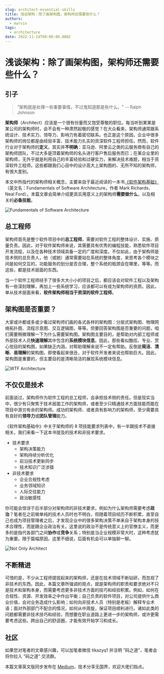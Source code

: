 ```yaml
---
slug: architect-essential-skills
title: 浅谈架构：除了画架构图，架构师还需要些什么？
authors:
  - marvin
tags:
  - architecture
date: 2022-11-14T00:00:00.000Z
---
```



# 浅谈架构：除了画架构图，架构师还需要些什么？

## 引子

> "架构就是处理一些重要事情，不过鬼知道那是些什么。" -- Ralph Johnson

**架构师**（Architect）应该是一个很有份量而又饱受尊敬的职位。每当听到某某是某公司的架构师时，会不会有一种肃然起敬的感觉？在大众看来，架构师通常跟系统设计、技术实力、领导力、影响力有着密切联系。也正是这个原因，企业中很多架构师的岗位都是由经验丰富、技术能力扎实的资深软件工程师担任。然而，软件行业对于架构师的**定义**，其实并**不明确**：亚马逊、阿里云之类的云服务商有自己的架构师团队，不过大多是顶着架构师的名头进行客户售后服务而已；在某企业里的架构师，无外乎就是利用自己的丰富经验和过硬实力，来解决技术难题，相当于资深软件工程师。这些都跟我们心目中的设计高大上架构图的、无所不知的架构师，有很大差别。

本文中所指代的架构师相关概念，主要来自于最近阅读的一本书[《软件架构基础》](https://www.oreilly.com/library/view/fundamentals-of-software/9781492043447/)（英文名：Fundamentals of Software Architecture，作者 Mark Richards、Neal Ford）。本篇文章会简单介绍更具实用意义上的架构师**需要做什么**，以及相关的**必备技能**。

<!--truncate-->

![Fundamentals of Software Architecture](https://tva1.sinaimg.cn/large/008vxvgGly1h84u33fz4bj306y094wey.jpg)

## 总工程师

架构师首先是整个软件项目中的**总工程师**，需要对软件工程的整体设计、实施、质量负责。因此，对于软件架构师来说，其需要具有优秀的编程技能，熟悉软件项目开发流程，以及在各种技术领域具备一定的广度和深度。不仅如此，由于架构师是技术侧的总负责人，他（或她）通常需要站在系统的整体角度，来思考各个模块之间是如何交互的，功能服务的划分是否合理，整个系统的瓶颈会在哪里，等等。而这些，都是技术层面的东西。

当一个软件工程师经手了很多大大小小的项目之后，都应该会对软件工程以及架构有一些深刻理解，再加上一些系统学习，应该都可以有成为架构师的资质。因此，单从技术层面来看，**软件架构师相当于资深的软件工程师**。

## 架构图是否重要？

大家或许都或多或少看过架构师们画的各式各样的架构图：分层式架构图、物理网络拓扑图、流程示意图、交互逻辑图，等等。但要回答架构图是否重要的问题，咱们需要稍微理解一下为什么需要架构图。架构图主要目的，是帮助对内部工程师或外部技术人员**快速理解**其中包含的**系统模块信息**。因此，那些看似酷炫、专业、赏心悦目的架构图，如果缺乏内涵，对帮助理解来说不一定有帮助。反倒是**简洁**、**清晰**、**易理解**的架构图，即使看起来很丑，对于软件开发者来说也帮助巨大。因此，架构图是重要的，但主要目的是清晰简洁的展现系统模块信息。

![WTF Architecture](https://tva1.sinaimg.cn/large/008vxvgGly1h84u2m8xpej30ov0fen1e.jpg)

## 不仅仅是技术

前面说过，架构师作为软件工程的总工程师，会承担技术侧的责任。但是现实当中，很少有只聚焦于技术层面工作的架构师，或者至少只精通技术方面技能而能在项目中游刃有余的架构师。成功的架构师、或者具有影响力的架构师，至少需要具有良好的**领导力**或**团队管理**能力。

《软件架构基础中》中关于架构师的 8 项技能要求列表中，有一半跟技术不直接相关。我们来看一下这本书提及的技术和非技术要求。

- 技术要求
  - 架构决策能力
  - 架构持续分析优化
  - 前沿技术更新同步
  - 技术知识广泛涉猎
- 非技术要求
  - 企业合规性考虑
  - 业务领域知识
  - 人际交往能力
  - 政治敏感性

你可能会惊讶于后半部分对架构师的非技术要求，例如为什么架构师需要考虑**政治**？笔者在之前做单纯的技术人员时也不明白，但随着项目经历不断积累，直至自己也成为项目管理者之后，才发现企业中的很多架构决策不单来自于架构本身的技术合理性，而是跟企业政治有关。这里说的政治不是传统意义上的官僚主义，而更多的是指代各部门之间**协作**或**竞争**关系；特别是当企业规模非常大时，这种考虑犹为重要。限于篇幅原因，这里不细说，后面有机会可以单独聊一聊。

![Not Only Architect](https://tva1.sinaimg.cn/large/008vxvgGly1h84u8gxzl1j30z10u079e.jpg)

## 不断精进

可惜的是，不少从工程师提拔起来的架构师，还是在技术领域不断钻研，而忽视了非技术的东西。因此，本篇文章所强调的观点，就是架构师的职责和要求绝对不只是技术和架构本身，而需要考虑更多非技术方面的技巧和经验积累。例如，如何在合规性、资源、开发效率之中作出平衡；自己负责的软件项目，对公司提供什么商业价值，会对业务造成什么影响；如何向非技术人员（特别是老板）解释专业术语；面对外部部门不配合的情况，如何从中周旋，保证项目顺利进行。诸如此类的问题都需要非技术技巧和经验，而想要在职业道路上更进一步的架构师，或许更需要考虑这些。跨出自己的舒适圈，才能有效开始学习和成长。

## 社区

如果您对笔者的文章感兴趣，可以加笔者微信 tikazyq1 并注明 "码之道"，笔者会将你拉入 "码之道" 交流群。

本篇文章英文版同步发布在 [Medium](https://medium.com/@MarvinZhang89/talking-architecture-what-skills-should-architects-have-apart-from-drawing-architecture-diagrams-66f68b935008)，技术分享无国界，欢迎大佬们指点。
